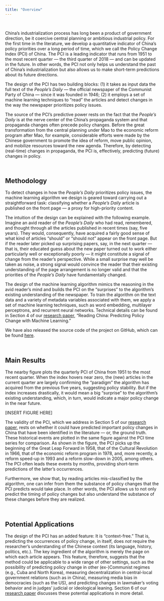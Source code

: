 ```yaml
---
title: "Overview"
---
```


&nbsp;

China's industrialization process has long been a product of government direction, be it coercive central planning or ambitious industrial policy. For the first time in the literature, we develop a quantitative indicator of China's policy priorities over a long period of time, which we call the Policy Change Index (PCI) of China. The PCI is a leading indicator that runs from 1951 to the most recent quarter --- the third quarter of 2018 --- and can be updated in the future. In other words, the PCI not only helps us understand the past of China's industrialization but also allows us to make short-term predictions about its future directions.

The design of the PCI has two building blocks: (1) it takes as input data the full text of the *People's Daily* --- the official newspaper of the Communist Party of China --- since it was founded in 1946; (2) it employs a set of machine learning techniques to "read" the articles and detect changes in the way the newspaper prioritizes policy issues.

The source of the PCI's predictive power rests on the fact that the *People's Daily* is at the nerve center of the China's propaganda system and that propaganda changes often precede policy changes. Before the great transformation from the central planning under Mao to the economic reform program after Mao, for example, considerable efforts were made by the Chinese government to promote the idea of reform, move public opinion, and mobilize resources toward the new agenda. Therefore, by detecting (real-time) changes in propaganda, the PCI is, effectively, predicting (future) changes in policy.

&nbsp;

## Methodology

To detect changes in how the *People's Daily* prioritizes policy issues, the machine learning algorithm we design is geared toward carrying out a straightforward task: classifying whether a *People's Daily* article is published on the front page --- a proxy for high-priority content.

The intuition of the design can be explained with the following example. Imagine an avid reader of the *People's Daily* who had read, remembered, and thought through all the articles published in recent times (say, five years). They would, consequently, have acquired a fairly good sense of what kind of articles "should" or "should not" appear on the front page. But if the reader later picked up surprising papers, say, in the next quarter --- that is, their educated guess about the new paper turned out to work either particularly well or exceptionally poorly --- it might constitute a signal of change from the reader's perspective. While a small surprise may well be taken as noise, a strong signal would convince the reader that their existing understanding of the page arrangement is no longer valid and that the priorities of the *People's Daily* have fundamentally changed.

The design of the machine learning algorithm mimics the reasoning in the avid reader's mind and builds the PCI on the "surprises" to the algorithm's existing understanding of the newspaper. To train the algorithm on the text data and a variety of metadata variables associated with them, we apply a set of machine learning techniques, such as word embedding, multilayer perceptrons, and recurrent neural networks. Technical details can be found in Section 4 of our [research paper](https://github.com/open-source-economics/PCI/blob/master/reading_china.pdf), "Reading China: Predicting Policy Change with Machine Learning."

We have also released the source code of the project on GitHub, which can be found [here](https://github.com/open-source-economics/PCI).

&nbsp;

## Main Results

The nearby figure plots the quarterly PCI of China from 1951 to the most recent quarter. When the index hovers near zero, the (new) articles in the current quarter are largely confirming the "paradigm" the algorithm has acquired from the previous five years, suggesting policy stability. But if the index increases drastically, it would mean a big "surprise" to the algorithm's existing understanding, which, in turn, would indicate a major policy change in the near future.

[INSERT FIGURE HERE]

The validity of the PCI, which we address in Section 5 of our [research paper](https://github.com/open-source-economics/PCI/blob/master/reading_china.pdf), rests on whether it could have predicted important policy changes in China that have been identified in the literature --- or, the ground truth. These historical events are plotted in the same figure against the PCI time series for comparison. As shown in the figure, the PCI picks up the beginning of the Great Leap Forward in 1958, that of the Cultural Revolution in 1966, that of the economic reform program in 1978, and, more recently, a reform speed-up in 1993 and a reform slow-down in 2005, among others. The PCI often leads these events by months, providing short-term predictions of the latter's occurrences.

Furthermore, we show that, by reading articles mis-classified by the algorithm, one can infer from them the substance of policy changes that the PCI predicts would take place. In other words, the PCI allows us to not only predict the timing of policy changes but also understand the substance of these changes before they are realized.

&nbsp;

## Potential Applications

The design of the PCI has an added feature: It is "context-free." That is, predicting the occurrences of policy change, in itself, does *not* require the researcher's understanding of the Chinese context (its language, history, politics, etc.). The key ingredient of the algorithm is merely the page on which each article appears. This feature, therefore, suggests that the method could be applicable to a wide range of other settings, such as the possibility of predicting policy change in other (ex-)Communist regimes (e.g., Cuba and North Korea), measuring decentralization in central-local government relations (such as in China), measuring media bias in democracies (such as the US), and predicting changes in lawmaker's voting behavior and in judges' judicial or ideological leaning. Section 6 of our [research paper](https://github.com/open-source-economics/PCI/blob/master/reading_china.pdf) discusses these potential applications in more detail.